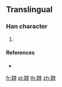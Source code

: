 {{character info/new}}
==Translingual==

===Han character===
{{Han char|rn=178|rad=韋|as=08|sn=17|four=40547|canj=DQYRD}}

# {{defn|Han|sort=韋08}}

====References====
* {{Han ref|kx=1394.240|dkj=43163|hdz=74507.110|uh=97D5|ud=38869|bh=EF42|bd=61250}}

[[fr:韕]]
[[pl:韕]]
[[th:韕]]
[[zh:韕]]